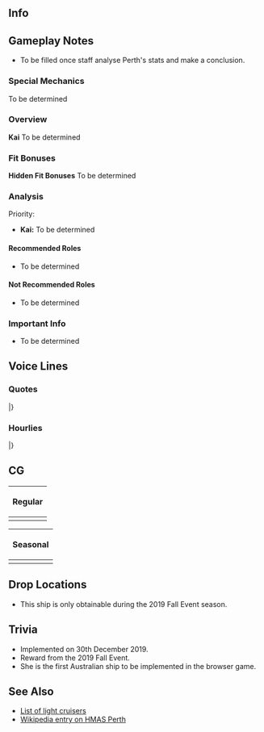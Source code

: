 ==Info==
{{KanmusuInfo|ID=613}}
{{KanmusuInfo|ID=618}}

==Gameplay Notes==
* To be filled once staff analyse Perth's stats and make a conclusion.

===Special Mechanics===
To be determined

===Overview===
'''Kai'''
To be determined

===Fit Bonuses===
'''Hidden Fit Bonuses'''
To be determined

===Analysis===
Priority:
* '''Kai:''' To be determined

====Recommended Roles====
* To be determined

====Not Recommended Roles====
* To be determined

===Important Info===
* To be determined

==Voice Lines==
===Quotes===
{{ShipquoteHeader}}
{{ShipquoteKai
|scenario = Introduction
|origin = 
|translation = 
|audio = -Introduction.mp3
}}
{{ShipquoteKai
|scenario = Library
|origin = 
|translation = 
|audio = -Library.mp3
}}
{{ShipquoteKai
|scenario = Secretary 1
|origin = 
|translation = 
|audio = -Secretary_1.mp3
}}
{{ShipquoteKai
|scenario = Secretary 2
|origin = 
|translation = 
|audio = Secretary_2.mp3
}}
{{ShipquoteKai
|scenario = Secretary 3
|origin = 
|translation = 
|audio = Secretary_3.mp3
}}
{{ShipquoteKai
|scenario = Secretary Idle
|origin = 
|translation = 
|audio = -Idle.mp3
}}
{{ShipquoteKai
|scenario = Secretary (Married)
|origin = 
|translation = 
|audio = Secretary_Married.mp3
}}
{{ShipquoteKai
|scenario = Wedding
|origin = 
|translation = 
|audio = -Wedding.mp3
}}
{{ShipquoteKai
|scenario = Player's Score
|origin = 
|translation = 
|audio = -Looking_At_Scores.mp3
}}
{{ShipquoteKai
|scenario = Joining the Fleet
|origin = 
|translation = 
|audio = -Joining_A_Fleet.mp3
}}
{{ShipquoteKai
|scenario = Equipment 1
|origin = 
|translation = 
|audio = -Equipment_1.mp3
}}
{{ShipquoteKai
|scenario = Equipment 2
|origin = 
|translation = 
|audio = -Equipment_2.mp3
}}
{{ShipquoteKai
|scenario = Equipment 3
|origin = 
|translation = 
|audio = -Equipment_3.mp3
}}
{{ShipquoteKai
|scenario = Supply
|origin = 
|translation = 
|audio = -Supply.mp3
}}
{{ShipquoteKai
|scenario = Docking (Minor Damage)
|origin = 
|translation = 
|audio = -Docking_Minor.mp3
}}
{{ShipquoteKai
|scenario = Docking (Major Damage)
|origin = 
|translation = 
|audio = -Docking_Major.mp3
}}
{{ShipquoteKai
|scenario = Construction
|origin = 
|translation = 
|audio = -Construction.mp3
}}
{{ShipquoteKai
|scenario = Returning from Sortie
|origin = 
|translation = 
|audio = -Returning_From_Sortie.mp3
}}
{{ShipquoteKai
|scenario = Starting a Sortie
|origin = 
|translation = 
|audio = -Starting_A_Sortie.mp3
}}
{{ShipquoteKai
|scenario = Starting a Battle
|origin = 
|translation = 
|audio = -Battle_Start.mp3
}}
{{ShipquoteKai
|scenario = Attack
|origin = 
|translation = 
|audio = -Attack.mp3
}}
{{ShipquoteKai
|scenario = Air Battle/Daytime Spotting/Night Battle Attack 
|origin = 
|translation = 
|audio = -Night_Attack.mp3
}}
{{ShipquoteKai
|scenario = Night Battle
|origin = 
|translation = 
|audio = -Night_Battle.mp3
}}
{{ShipquoteKai
|scenario = MVP
|origin = 
|translation = 
|audio = -MVP.mp3
}}
{{ShipquoteKai
|scenario = Minor Damage 1
|origin = 
|translation = 
|audio = -Minor_Damage_1.mp3
}}
{{ShipquoteKai
|scenario = Minor Damage 2
|origin = 
|translation = 
|audio = -Minor_Damage_2.mp3
}}
{{ShipquoteKai
|scenario = Major Damage
|origin = 
|translation = 
|audio = -Major_Damage.mp3
}}
{{ShipquoteKai
|scenario = Sunk
|origin = 
|translation = 
|audio = -Sunk.mp3
}}
|} <references/>

{{clear}}

===Hourlies===
{{ShipquoteHeader | type = hourly}}
{{ShipquoteKai
|scenario = 00:00 
|origin = 
|translation = 
|audio = -00.mp3
}}
{{ShipquoteKai
|scenario = 01:00 
|origin = 
|translation = 
|audio = -01.mp3
}}
{{ShipquoteKai
|scenario = 02:00 
|origin = 
|translation = 
|audio = -02.mp3
}}
{{ShipquoteKai
|scenario = 03:00 
|origin = 
|translation = 
|audio = -03.mp3
}}
{{ShipquoteKai
|scenario = 04:00 
|origin = 
|translation = 
|audio = -04.mp3
}}
{{ShipquoteKai
|scenario = 05:00 
|origin = 
|translation = 
|audio = -05.mp3
}}
{{ShipquoteKai
|scenario = 06:00 
|origin = 
|translation = 
|audio = -06.mp3
}}
{{ShipquoteKai
|scenario = 07:00 
|origin = 
|translation = 
|audio = -07.mp3
}}
{{ShipquoteKai
|scenario = 08:00 
|origin = 
|translation = 
|audio = -08.mp3
}}
{{ShipquoteKai
|scenario = 09:00 
|origin = 
|translation = 
|audio = -09.mp3
}}
{{ShipquoteKai
|scenario = 10:00 
|origin = 
|translation = 
|audio = -10.mp3
}}
{{ShipquoteKai
|scenario = 11:00 
|origin = 
|translation = 
|audio = -11.mp3
}}
{{ShipquoteKai
|scenario = 12:00 
|origin = 
|translation = 
|audio = -12.mp3
}}
{{ShipquoteKai
|scenario = 13:00 
|origin = 
|translation = 
|audio = -13.mp3
}}
{{ShipquoteKai
|scenario = 14:00 
|origin = 
|translation = 
|audio = -14.mp3
}}
{{ShipquoteKai
|scenario = 15:00 
|origin = 
|translation = 
|audio = -15.mp3
}}
{{ShipquoteKai
|scenario = 16:00 
|origin = 
|translation = 
|audio = -16.mp3
}}
{{ShipquoteKai
|scenario = 17:00 
|origin = 
|translation = 
|audio = -17.mp3
}}
{{ShipquoteKai
|scenario = 18:00 
|origin = 
|translation = 
|audio = -18.mp3
}}
{{ShipquoteKai
|scenario = 19:00 
|origin = 
|translation = 
|audio = -19.mp3
}}
{{ShipquoteKai
|scenario = 20:00 
|origin = 
|translation = 
|audio = -20.mp3
}}
{{ShipquoteKai
|scenario = 21:00 
|origin = 
|translation = 
|audio = -21.mp3
}}
{{ShipquoteKai
|scenario = 22:00 
|origin = 
|translation = 
|audio = -22.mp3
}}
{{ShipquoteKai
|scenario = 23:00 
|origin = 
|translation = 
|audio = -23.mp3
}}
|} <references/>

{{clear}}

==CG==
{| class="mw-collapsible mw-collapsed wikitable" style="width: 100%;"
!Regular
|-
|<gallery>
</gallery>
|}

{| class="mw-collapsible mw-collapsed wikitable" style="width: 100%;"
!Seasonal
|-
|<gallery>
</gallery>
|}

==Drop Locations==
* This ship is only obtainable during the 2019 Fall Event season.

==Trivia==
* Implemented on 30th December 2019.
* Reward from the 2019 Fall Event.
* She is the first Australian ship to be implemented in the browser game.

==See Also==
*[[EliteCL|List of light cruisers]]
*[[wikipedia:HMAS_Perth_(D29)|Wikipedia entry on HMAS Perth]]
{{Shiplist}}